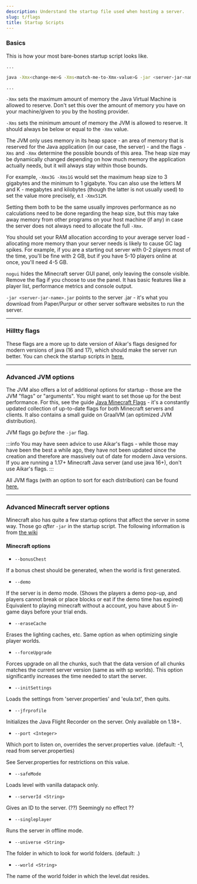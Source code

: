 ```yaml
---
description: Understand the startup file used when hosting a server.
slug: t/flags
title: Startup Scripts
---
```


### Basics

This is how your most bare-bones startup script looks like.

```bash
...

java -Xmx<change-me>G -Xms<match-me-to-Xmx-value>G -jar <server-jar-name>.jar nogui

...
```

`-Xmx` sets the maximum amount of memory the Java Virtual Machine is allowed to reserve. Don't set this over the amount of memory you have on your machine/given to you by the hosting provider.

`-Xms` sets the minimum amount of memory the JVM is allowed to reserve. It should always be below or equal to the `-Xmx` value.

The JVM only uses memory in its heap space - an area of memory that is reserved for the Java application (in our case, the server) - and the flags `-Xms` and `-Xmx`  determine the possible bounds of this area. The heap size may be dynamically changed depending on how much memory the application actually needs, but it will always stay within those bounds. 

For example, `-Xmx3G -Xms1G` would set the maximum heap size to 3 gigabytes and the minimum to 1 gigabyte. You can also use the letters M and K - megabytes and kilobytes (though the latter is not usually used) to set the value more precisely, e.t `-Xmx512M`.

Setting them both to be the same usually improves performance as no calculations need to be done regarding the heap size, but this may take away memory from other programs on your host machine (if any) in case the server does not always need to allocate the full `-Xmx`.

You should set your RAM allocation according to your average server load - allocating more memory than your server needs is likely to cause GC lag spikes. For example, if you are a starting out server with 0-2 players most of the time, you'll be fine with 2 GB, but if you have 5-10 players online at once, you'll need 4-5 GB.

`nogui` hides the Minecraft server GUI panel, only leaving the console visible. Remove the flag if you choose to use the panel. It has basic features like a player list, performance metrics and console output.

`-jar <server-jar-name>.jar` points to the server .jar - it's what you download from Paper/Purpur or other server software websites to run the server.

---

### Hilltty flags

These flags are a more up to date version of Aikar's flags designed for modern versions of java (16 and 17), which should make the server run better. You can check the startup scripts in [here.](https://github.com/hilltty/hilltty-flags/blob/main/english-lang.md) 

---

### Advanced JVM options

The JVM also offers a lot of additional options for startup - those are the JVM "flags" or "arguments". You might want to set those up for the best performance. For this, see the guide [Java Minecraft Flags](https://github.com/brucethemoose/Minecraft-Java-Performance-Flags) - it's a constantly updated collection of up-to-date flags for both Minecraft servers and clients. It also contains a small guide on GraalVM (an optimized JVM distribution). 

JVM flags go _before_ the `-jar` flag.

:::info
You may have seen advice to use Aikar's flags - while those may have been the best a while ago, they have not been updated since the creation and therefore are massively out of date for modern Java versions. If you are running a 1.17+ Minecraft Java server (and use java 16+), don't use Aikar's flags.
:::

All JVM flags (with an option to sort for each distribution) can be found [here.](https://chriswhocodes.com/)

---

### Advanced Minecraft server options

Minecraft also has quite a few startup options that affect the server in some way. Those go _after_ `-jar` in the startup script.
The following information is from [the wiki](https://minecraft.wiki/w/Tutorials/Setting_up_a_server#Minecraft_options)

#### Minecraft options

- `--bonusChest`

If a bonus chest should be generated, when the world is first generated.

- `--demo`

If the server is in demo mode. (Shows the players a demo pop-up, and players cannot break or place blocks or eat if the demo time has expired)
Equivalent to playing minecraft without a account, you have about 5 in-game days before your trial ends.

- `--eraseCache`

Erases the lighting caches, etc. Same option as when optimizing single player worlds.

- `--forceUpgrade`

Forces upgrade on all the chunks, such that the data version of all chunks matches the current server version (same as with sp worlds).
This option significantly increases the time needed to start the server.

- `--initSettings`

Loads the settings from 'server.properties' and 'eula.txt', then quits.

- `--jfrprofile`

Initializes the Java Flight Recorder on the server. Only available on 1.18+.

- `--port <Integer>`
  
Which port to listen on, overrides the server.properties value. (default: -1, read from server.properties)
  
See Server.properties for restrictions on this value.
  
- `--safeMode`
  
Loads level with vanilla datapack only.
  
- `--serverId <String>`
  
Gives an ID to the server. (??)
Seemingly no effect ??
  
- `--singleplayer`
  
Runs the server in offline mode.
  
- `--universe <String>`
  
The folder in which to look for world folders. (default: .)
  
- `--world <String>`
  
The name of the world folder in which the level.dat resides.
